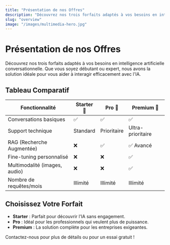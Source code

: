 ```yaml
---
title: "Présentation de nos Offres"
description: "Découvrez nos trois forfaits adaptés à vos besoins en intelligence artificielle conversationnelle"
slug: "overview"
image: "/images/multimedia-hero.jpg"
---
```


# Présentation de nos Offres

Découvrez nos trois forfaits adaptés à vos besoins en intelligence artificielle conversationnelle. Que vous soyez débutant ou expert, nous avons la solution idéale pour vous aider à interagir efficacement avec l'IA.

## Tableau Comparatif

| Fonctionnalité | Starter 🌱 | Pro 🚀 | Premium 💎 |
|---------------|-----------|--------|------------|
| Conversations basiques | ✅ | ✅ | ✅ |
| Support technique | Standard | Prioritaire | Ultra-prioritaire |
| RAG (Recherche Augmentée) | ❌ | ✅ | ✅ Avancé |
| Fine-tuning personnalisé | ❌ | ❌ | ✅ |
| Multimodalité (images, audio) | ❌ | ❌ | ✅ |
| Nombre de requêtes/mois | Illimité | Illimité | Illimité |

## Choisissez Votre Forfait

- **Starter** : Parfait pour découvrir l'IA sans engagement.
- **Pro** : Idéal pour les professionnels qui veulent plus de puissance.
- **Premium** : La solution complète pour les entreprises exigeantes.

Contactez-nous pour plus de détails ou pour un essai gratuit !